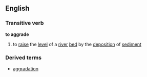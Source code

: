 ==English==
===Transitive verb===
'''to aggrade'''
# to [[raise]] the [[level]] of a [[river]] [[bed]] by the [[deposition]] of [[sediment]]
===Derived terms===
*[[aggradation]]
